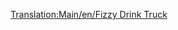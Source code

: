 [[Translation:Main/en/Fizzy Drink Truck]]{{en/-}}{{Template:Vagones/Es
|Imagen=[[File:en/Fuzzydrinktruck.png]]
|Nombre=Vagón de Refrescos
|PrecioNormal=2.260 € (1.130 £)
|PesoNormal=18 / 21 t
|CapacidadNormal=25 refrescos
|PrecioMono="
|PesoMono="
|CapacidadMono=30 refrescos
|PrecioMag="
|PesoMag=18 / 22 t
|CapacidadMag=32 refrescos
|Descripción=El '''vagón de refrescos''' se utiliza para transportar [[Main/es/Refrescos|refrescos]] desde la [[Main/en/Fábrica de refrescos]] hasta las [[Main/en/Pueblo/Es#Ciudades|ciudades]] en el clima [[Main/en/Climas/Es#Fantasía|fantasía]].
}}